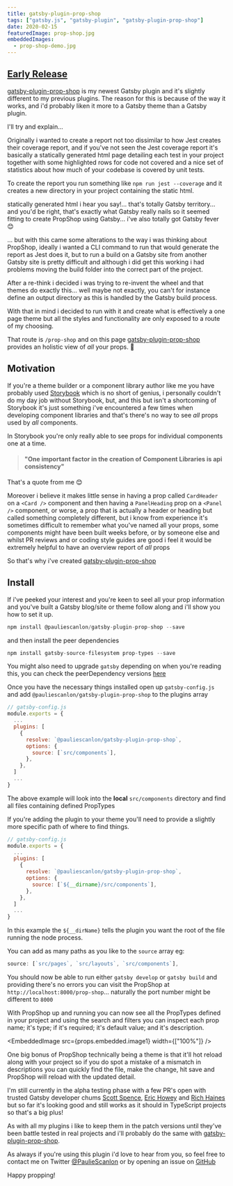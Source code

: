 ```yaml
---
title: gatsby-plugin-prop-shop
tags: ["gatsby.js", "gatsby-plugin", "gatsby-plugin-prop-shop"]
date: 2020-02-15
featuredImage: prop-shop.jpg
embeddedImages:
  - prop-shop-demo.jpg
---
```


## [Early Release](#early-release)

[gatsby-plugin-prop-shop](https://github.com/PaulieScanlon/gatsby-plugin-prop-shop) is my newest Gatsby plugin and it's slightly different to my previous plugins. The reason for this is because of the way it works, and i'd probably liken it more to a Gatsby theme than a Gatsby plugin.

I'll try and explain...

Originally i wanted to create a report not too dissimilar to how Jest creates their coverage report, and if you've not seen the Jest coverage report it's basically a statically generated html page detailing each test in your project together with some highlighted rows for code not covered and a nice set of statistics about how much of your codebase is covered by unit tests.

To create the report you run something like `npm run jest --coverage` and it creates a new directory in your project containing the static html.

statically generated html i hear you say!... that's totally Gatsby territory... and you'd be right, that's exactly what Gatsby really nails so it seemed fitting to create PropShop using Gatsby... i've also totally got Gatsby fever 😊

... but with this came some alterations to the way i was thinking about PropShop, ideally i wanted a CLI command to run that would generate the report as Jest does it, but to run a build on a Gatsby site from another Gatsby site is pretty difficult and although i did get this working i had problems moving the build folder into the correct part of the project.

After a re-think i decided i was trying to re-invent the wheel and that themes do exactly this... well maybe not exactly, you can't for instance define an output directory as this is handled by the Gatsby build process.

With that in mind i decided to run with it and create what is effectively a one page theme but all the styles and functionality are only exposed to a route of my choosing.

That route is `/prop-shop` and on this page [gatsby-plugin-prop-shop](https://github.com/PaulieScanlon/gatsby-plugin-prop-shop) provides an holistic view of _all_ your props. 👏

## Motivation

If you're a theme builder or a component library author like me you have probably used [Storybook](https://storybook.js.org/) which is no short of genius, i personally couldn't do my day job without Storybook, but, and this but isn't a shortcoming of Storybook it's just something i've encountered a few times when developing component libraries and that's there's no way to see _all_ props used by _all_ components.

In Storybook you're only really able to see props for individual components one at a time.

> #### "One important factor in the creation of Component Libraries is api consistency"

That's a quote from me 😊

Moreover i believe it makes little sense in having a prop called `CardHeader` on a `<Card />` component and then having a `PanelHeading` prop on a `<Panel />` component, or worse, a prop that is actually a header or heading but called something completely different, but i know from experience it's sometimes difficult to remember what you've named all your props, some components might have been built weeks before, or by someone else and whilst PR reviews and or coding style guides are good i feel it would be extremely helpful to have an overview report of _all_ props

So that's why i've created [gatsby-plugin-prop-shop](https://github.com/PaulieScanlon/gatsby-plugin-prop-shop)

## Install

If i've peeked your interest and you're keen to seel all your prop information and you've built a Gatsby blog/site or theme follow along and i'll show you how to set it up.

```javascript
npm install @pauliescanlon/gatsby-plugin-prop-shop --save
```

and then install the peer dependencies

```javascript
npm install gatsby-source-filesystem prop-types --save
```

You might also need to upgrade `gatsby` depending on when you're reading this, you can check the peerDependency versions [here](https://github.com/PaulieScanlon/gatsby-plugin-prop-shop/blob/master/%40pauliescanlon/gatsby-plugin-prop-shop/package.json#L29)

Once you have the necessary things installed open up `gatsby-config.js` and add `@pauliescanlon/gatsby-plugin-prop-shop` to the plugins array

```javascript
// gatsby-config.js
module.exports = {
  ...
  plugins: [
    {
      resolve: `@pauliescanlon/gatsby-plugin-prop-shop`,
      options: {
        source: [`src/components`],
      },
    },
  ]
  ...
}
```

The above example will look into the **local** `src/components` directory and find all files containing defined PropTypes

If you're adding the plugin to your theme you'll need to provide a slightly more specific path of where to find things.

```javascript
// gatsby-config.js
module.exports = {
  ...
  plugins: [
    {
      resolve: `@pauliescanlon/gatsby-plugin-prop-shop`,
      options: {
        source: [`${__dirname}/src/components`],
      },
    },
  ]
  ...
}
```

In this example the `${__dirName}` tells the plugin you want the root of the file running the node process.

You can add as many paths as you like to the `source` array eg:

```javascript
source: [`src/pages`, `src/layouts`, `src/components`],

```

You should now be able to run either `gatsby develop` or `gatsby build` and providing there's no errors you can visit the PropShop at `http://localhost:8000/prop-shop`... naturally the port number might be different to `8000`

With PropShop up and running you can now see all the PropTypes defined in your project and using the search and filters you can inspect each prop name; it's type; if it's required; it's default value; and it's description.

<EmbeddedImage src={props.embedded.image1} width={["100%"]} />

One big bonus of PropShop technically being a theme is that it'll hot reload along with your project so if you do spot a mistake of a mismatch in descriptions you can quickly find the file, make the change, hit save and PropShop will reload with the updated detail.

I'm still currently in the alpha testing phase with a few PR's open with trusted Gatsby developer chums
[Scott Spence](https://twitter.com/spences10), [Eric Howey](https://twitter.com/erchwy) and [Rich Haines](https://twitter.com/studio_hungry) but so far it's looking good and still works as it should in TypeScript projects so that's a big plus!

As with all my plugins i like to keep them in the patch versions until they've been battle tested in real projects and i'll probably do the same with [gatsby-plugin-prop-shop](https://github.com/PaulieScanlon/gatsby-plugin-prop-shop).

As always if you're using this plugin i'd love to hear from you, so feel free to contact me on Twitter [@PaulieScanlon](https://twitter.com/PaulieScanlon) or by opening an issue on [GitHub](https://github.com/PaulieScanlon/gatsby-plugin-prop-shop/issues)

Happy propping!
